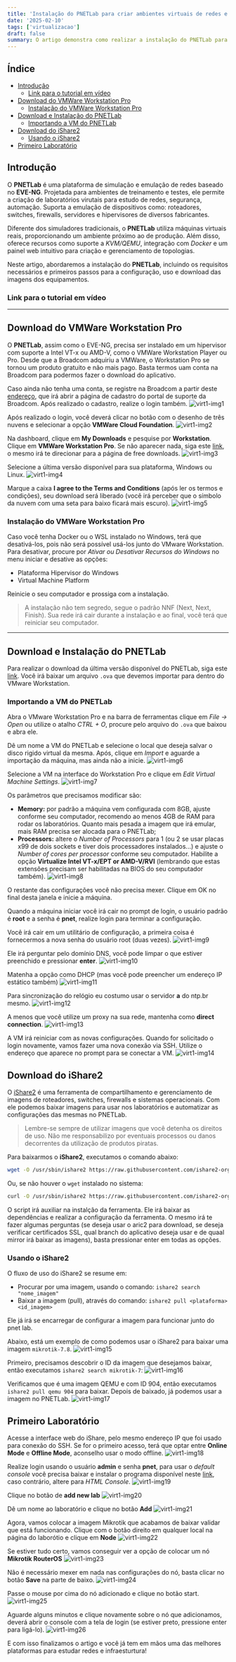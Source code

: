 ```yaml
---
title: 'Instalação do PNETLab para criar ambientes virtuais de redes e infraestrutura' 
date: '2025-02-10'
tags: ['virtualizacao']
draft: false
summary: O artigo demonstra como realizar a instalação do PNETLab para realizar laboratórios de rede infraestrutura.
---
```


## Índice
- [Introdução](#introdução)
  - [Link para o tutorial em vídeo](#link-para-o-tutorial-em-vídeo)
- [Download do VMWare Workstation Pro](#download-do-vmware-workstation-pro)
  - [Instalação do VMWare Workstation Pro](#instalação-do-vmware-workstation-pro)
- [Download e Instalação do PNETLab](#download-e-instalação-do-pnetlab)
  - [Importando a VM do PNETLab](#importando-a-vm-do-pnetlab)
- [Download do iShare2](#download-do-ishare2)
  - [Usando o iShare2](#usando-o-ishare2)
- [Primeiro Laboratório](#primeiro-laboratório)


## Introdução
O **PNETLab** é uma plataforma de simulação e emulação de redes baseado no **EVE-NG**. Projetada para ambientes de treinamento e testes, ele permite a criação de laboratórios virutais para estudo de redes, segurança, automação. Suporta a emulação de dispositivos como: roteadores, switches, firewalls, servidores e hipervisores de diversos fabricantes.

Diferente dos simuladores tradicionais, o **PNETLab** utiliza máquinas virtuais reais, proporcionando um ambiente próximo ao de produção. Além disso, oferece recursos como suporte a *KVM/QEMU*, integração com *Docker* e um painel web intuitivo para criação e gerenciamento de topologias.

Neste artigo, abordaremos a instalação do **PNETLab**, incluindo os requisitos necessários e primeiros passos para a configuração, uso e download das imagens dos equipamentos.

### Link para o tutorial em vídeo
<YouTube id="dBZ5Y_cFSSY"/>

---

## Download do VMWare Workstation Pro

O **PNETLab**, assim como o EVE-NG, precisa ser instalado em um hipervisor com suporte a Intel VT-x ou AMD-V, como o VMWare Workstation Player ou Pro. Desde que a Broadcom adquiriu a VMWare, o Workstation Pro se tornou um produto gratuito e não mais pago. Basta termos uam conta na Broadcom para podermos fazer o download do aplicativo.

Caso ainda não tenha uma conta, se registre na Broadcom a partir deste [endereço](https://profile.broadcom.com/web/registration), que irá abrir a página de cadastro do portal de suporte da Broadcom. Após realizado o cadastro, realize o login também.
![virt1-img1](/images/virt1-img1.png)

Após realizado o login, você deverá clicar no botão com o desenho de três nuvens e selecionar a opção **VMWare Cloud Foundation**.
![virt1-img2](/images/virt1-img2.png)

Na dashboard, clique em **My Downloads** e pesquise por **Workstation**. Clique em **VMWare Workstation Pro**. Se não aparecer nada, siga este [link](https://support.broadcom.com/group/ecx/free-downloads), o mesmo irá te direcionar para a página de free downloads.
![virt1-img3](/images/virt1-img3.png)


Selecione a última versão disponível para sua plataforma, Windows ou Linux.
![virt1-img4](/images/virt1-img4.png)

Marque a caixa **I agree to the Terms and Conditions** (após ler os termos e condições), seu download será liberado (você irá perceber que o símbolo da nuvem com uma seta para baixo ficará mais escuro).
![virt1-img5](/images/virt1-img5.png)

### Instalação do VMWare Workstation Pro

Caso você tenha Docker ou o WSL instalado no Windows, terá que desativá-los, pois não será possível usá-los junto do VMware Workstation. Para desativar, procure por *Ativar ou Desativar Recursos do Windows* no menu iniciar e desative as opções:
- Plataforma Hipervisor do Windows
- Virtual Machine Platform

Reinicie o seu computador e prossiga com a instalação.

> A instalação não tem segredo, segue o padrão NNF (Next, Next, Finish). Sua rede irá cair durante a instalação e ao final, você terá que reiniciar seu computador.

---

## Download e Instalação do PNETLab

Para realizar o download da última versão disponível do PNETLab, siga este [link](https://pnetlab.com/pages/download). Você irá baixar um arquivo `.ova` que devemos importar para dentro do VMware Workstation.

### Importando a VM do PNETLab

Abra o VMware Workstation Pro e na barra de ferramentas clique em *File -> Open* ou utilize o atalho *CTRL + O*, procure pelo arquivo do `.ova` que baixou e abra ele.

Dê um nome a VM do PNETLab e selecione o local que deseja salvar o disco rigido virtual da mesma. Após, clique em *Import* e aguarde a importação da máquina, mas ainda não a inicie.
![virt1-img6](/images/virt1-img6.png)

Selecione a VM na interface do Workstation Pro e clique em *Edit Virtual Machine Settings*. 
![virt1-img7](/images/virt1-img7.png)

Os parâmetros que precisamos modificar são:
- **Memory:** por padrão a máquina vem configurada com 8GB, ajuste conforme seu computador, recomendo ao menos 4GB de RAM para rodar os laboratórios. Quanto mais pesada a imagem que irá emular, mais RAM precisa ser alocada para o PNETLab;
- **Processors:** altere o *Number of Processors* para 1 (ou 2 se usar placas x99 de dois sockets e tiver dois processadores instalados...) e ajuste o *Number of cores per processor* conforme seu computador. Habilite a opção **Virtualize Intel VT-x/EPT or AMD-V/RVI** (lembrando que estas extensões precisam ser habilitadas na BIOS do seu computador também).
![virt1-img8](/images/virt1-img8.png)

O restante das configurações você não precisa mexer. Clique em OK no final desta janela e inicie a máquina.

Quando a máquina iniciar você irá cair no prompt de login, o usuário padrão é **root** e a senha é **pnet**, realize login para terminar a configuração.

Você irá cair em um utilitário de configuração, a primeira coisa é fornecermos a nova senha do usuário root (duas vezes).
![virt1-img9](/images/virt1-img9.png)

Ele irá perguntar pelo domínio DNS, você pode limpar o que estiver preenchido e pressionar **enter**.
![virt1-img10](/images/virt1-img10.png)

Matenha a opção como DHCP (mas você pode preencher um endereço IP estático também)
![virt1-img11](/images/virt1-img11.png)

Para sincronização do relógio eu costumo usar o servidor **a** do ntp.br mesmo.
![virt1-img12](/images/virt1-img12.png)

A menos que você utilize um proxy na sua rede, mantenha como **direct connection**.
![virt1-img13](/images/virt1-img13.png)

A VM irá reiniciar com as novas configurações. Quando for solicitado o login novamente, vamos fazer uma nova conexão via SSH. Utilize o endereço que aparece no prompt para se conectar a VM.
![virt1-img14](/images/virt1-img14.png)

## Download do iShare2

O [iShare2](https://github.com/ishare2-org/ishare2-cli) é uma ferramenta de compartilhamento e gerenciamento de imagens de roteadores, switches, firewalls e sistemas operacionais. Com ele podemos baixar imagens para usar nos laboratórios e automatizar as configurações das mesmas no PNETLab.

> Lembre-se sempre de utilizar imagens que você detenha os direitos de uso. Não me responsabilizo por eventuais processos ou danos decorrentes da utilização de produtos piratas.

Para baixarmos o **iShare2**, executamos o comando abaixo:
```sh
wget -O /usr/sbin/ishare2 https://raw.githubusercontent.com/ishare2-org/ishare2-cli/main/ishare2 && chmod +x /usr/sbin/ishare2 && ishare2
```

Ou, se não houver o `wget` instalado no sistema:
```sh
curl -O /usr/sbin/ishare2 https://raw.githubusercontent.com/ishare2-org/ishare2-cli/main/ishare2 && chmod +x /usr/sbin/ishare2 && ishare2
```

O script irá auxiliar na instalção da ferramenta. Ele irá baixar as dependências e realizar a configuração da ferramenta. O mesmo irá te fazer algumas perguntas (se deseja usar o aric2 para download, se deseja verificar certificados SSL, qual branch do aplicativo deseja usar e de quaal mirror irá baixar as imagens), basta pressionar enter em todas as opções.

### Usando o iShare2

O fluxo de uso do iShare2 se resume em:
- Procurar por uma imagem, usando o comando: `ishare2 search "nome_imagem"`
- Baixar a imagem (pull), através do comando: `ishare2 pull <plataforma> <id_imagem>`

Ele já irá se encarregar de configurar a imagem para funcionar junto do pnet lab.

Abaixo, está um exemplo de como podemos usar o iShare2 para baixar uma imagem `mikrotik-7.8`.
![virt1-img15](/images/virt1-img15.png)

Primeiro, precisamos descobrir o ID da imagem que desejamos baixar, então executamos `ishare2 search mikrotik-7`:
![virt1-img16](/images/virt1-img16.png)

Verificamos que é uma imagem QEMU e com ID 904, então executamos `ishare2 pull qemu 904` para baixar. Depois de baixado, já podemos usar a imagem no PNETLab.
![virt1-img17](/images/virt1-img17.png)

## Primeiro Laboratório

Acesse a interface web do iShare, pelo mesmo endereço IP que foi usado para conexão do SSH. Se for o primeiro acesso, terá que optar entre **Online Mode** e **Offline Mode**, aconselho usar o modo offline.
![virt1-img18](/images/virt1-img18.png)

Realize login usando o usuário **admin** e senha **pnet**, para usar o *default console* você precisa baixar e instalar o programa disponível neste [link](https://www.eve-ng.net/index.php/download/#DL-WIN), caso contrário, altere para *HTML Console*.
![virt1-img19](/images/virt1-img19.png)

Clique no botão de **add new lab**
![virt1-img20](/images/virt1-img20.png)

Dê um nome ao laboratório e clique no botão **Add**
![virt1-img21](/images/virt1-img21.png)

Agora, vamos colocar a imagem Mikrotik que acabamos de baixar validar que está funcionando. Clique com o botão direito em qualquer local na página do laborótio e clique em **Node**
![virt1-img22](/images/virt1-img22.png)

Se estiver tudo certo, vamos conseguir ver a opção de colocar um nó **Mikrotik RouterOS**
![virt1-img23](/images/virt1-img23.png)

Não é necessário mexer em nada nas configurações do nó, basta clicar no botão **Save** na parte de baixo.
![virt1-img24](/images/virt1-img24.png)

Passe o mouse por cima do nó adicionado e clique no botão start.
![virt1-img25](/images/virt1-img25.png)

Aguarde alguns minutos e clique novamente sobre o nó que adicionamos, deverá abrir o console com a tela de login (se estiver preto, pressione enter para ligá-lo).
![virt1-img26](/images/virt1-img26.png)

E com isso finalizamos o artigo e você já tem em mãos uma das melhores plataformas para estudar redes e infraesturtura!